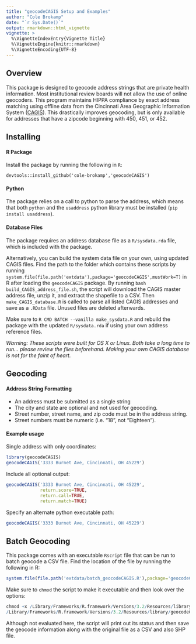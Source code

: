 ```yaml
---
title: "geocodeCAGIS Setup and Examples"
author: "Cole Brokamp"
date: "`r Sys.Date()`"
output: rmarkdown::html_vignette
vignette: >
  %\VignetteIndexEntry{Vignette Title}
  %\VignetteEngine{knitr::rmarkdown}
  %\VignetteEncoding{UTF-8}
---
```

## Overview

This package is designed to geocode address strings that are private health information.  Most institutional review boards will not allow the use of online geocoders. This program maintains HIPPA compliance by exact address matching using offline data from the Cincinnati Area Geographic Information System ([CAGIS](http://cagismaps.hamilton-co.org/cagisportal)). This drastically improves geocoding, but is only available for addresses that have a zipcode beginning with 450, 451, or 452. 
    
## Installing

#### R Package

Install the package by running the following in `R`:

`devtools::install_github('cole-brokamp','geocodeCAGIS')`

#### Python

The package relies on a call to python to parse the address, which means that both `python` and the `usaddress` python library must be installed (`pip install usaddress`).

#### Database Files

The package requires an address database file as a `R/sysdata.rda` file, which is included with the package.

Alternatively, you can build the system data file on your own, using updated CAGIS files.  Find the path to the folder which contains these scripts by running `system.file(file.path('extdata'),package='geocodeCAGIS',mustWork=T)` in R after loading the `geocodeCAGIS` package. By running `bash build_CAGIS_address_file.sh`, the script will download the CAGIS master address file, unzip it, and extract the shapefile to a CSV. Then `make_CAGIS_database.R` is called to parse all listed CAGIS addresses and save as a `.RData` file. Unused files are deleted afterwards. 

Make sure to `R CMD BATCH --vanilla make_sysdata.R` and rebuild the package with the updated `R/sysdata.rda` if using your own address reference files.

*Warning: These scripts were built for OS X or Linux. Both take a long time to run... please review the files beforehand. Making your own CAGIS database is not for the faint of heart.*

## Geocoding

#### Address String Formatting

- An address must be submitted as a single string
- The city and state are optional and not used for geocoding. 
- Street number, street name, and zip code must be in the address string. 
- Street numbers must be numeric (i.e. "18", not "Eighteen").

#### Example usage

Single address with only coordinates:
```r
library(geocodeCAGIS)
geocodeCAGIS('3333 Burnet Ave, Cincinnati, OH 45229')
```

Include all optional output:
```r
geocodeCAGIS('3333 Burnet Ave, Cincinnati, OH 45229',
             return.score=TRUE,
             return.call=TRUE,
             return.match=TRUE)
```

Specify an alternate python executable path:
```r
geocodeCAGIS('3333 Burnet Ave, Cincinnati, OH 45229')
```

## Batch Geocoding

This package comes with an executable `Rscript` file that can be run to batch geocode a CSV file.  Find the location of the file by running the following in R:
```r
system.file(file.path('extdata/batch_geocodeCAGIS.R'),package='geocodeCAGIS')
```

Make sure to `chmod` the script to make it executable and then look over the options:

```r
chmod +x /Library/Frameworks/R.framework/Versions/3.2/Resources/library/geocodeCAGIS/extdata/batch_geocodeCAGIS.R
/Library/Frameworks/R.framework/Versions/3.2/Resources/library/geocodeCAGIS/extdata/batch_geocodeCAGIS.R --help
```

Although not evaluated here, the script will print out its status and then save the geocode information along with the original file as a CSV and also SHP file.

